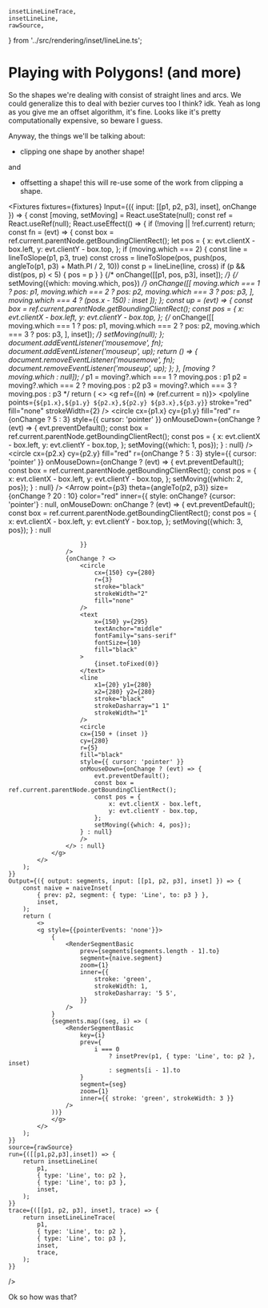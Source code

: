     insetLineLineTrace,
    insetLineLine,
    rawSource,
} from '../src/rendering/inset/lineLine.ts';

# Playing with Polygons! (and more)

So the shapes we're dealing with consist of straight lines and arcs.
We could generalize this to deal with bezier curves too I think? idk.
Yeah as long as you give me an offset algorithm, it's fine. Looks like it's pretty computationally expensive, so beware I guess.

Anyway, the things we'll be talking about:

-   clipping one shape by another shape!

and

-   offsetting a shape! this will re-use some of the work from clipping a shape.

<Fixtures
    fixtures={fixtures}
    Input={({ input: [[p1, p2, p3], inset], onChange }) => {
        const [moving, setMoving] = React.useState(null);
        const ref = React.useRef(null);
        React.useEffect(() => {
            if (!moving || !ref.current) return;
            const fn = (evt) => {
                const box = ref.current.parentNode.getBoundingClientRect();
                let pos = {
                    x: evt.clientX - box.left,
                    y: evt.clientY - box.top,
                };
                if (moving.which === 2) {
                    const line = lineToSlope(p1, p3, true)
                    const cross = lineToSlope(pos, push(pos, angleTo(p1, p3) + Math.PI / 2, 10))
                    const p = lineLine(line, cross)
                    if (p && dist(pos, p) < 5) {
                        pos = p
                    }
                }
                {/* onChange([[p1, pos, p3], inset]); */}
                {/* setMoving({which: moving.which, pos}) */}
                onChange([[
                    moving.which === 1 ? pos: p1,
                    moving.which === 2 ? pos: p2,
                    moving.which === 3 ? pos: p3,
                ], 
                moving.which === 4 ? (pos.x - 150) : inset
                ]);
            };
            const up = (evt) => {
                const box = ref.current.parentNode.getBoundingClientRect();
                const pos = {
                    x: evt.clientX - box.left,
                    y: evt.clientY - box.top,
                };
                {/* onChange([[
                    moving.which === 1 ? pos: p1,
                    moving.which === 2 ? pos: p2,
                    moving.which === 3 ? pos: p3,
                ], inset]); */}
                setMoving(null);
            };
            document.addEventListener('mousemove', fn);
            document.addEventListener('mouseup', up);
            return () => {
                document.removeEventListener('mousemove', fn);
                document.removeEventListener('mouseup', up);
            };
        }, [moving ? moving.which : null]);
        /* p1 = moving?.which === 1 ? moving.pos : p1
        p2 = moving?.which === 2 ? moving.pos : p2
        p3 = moving?.which === 3 ? moving.pos : p3 */
        return (
            <>
                <g ref={(n) => (ref.current = n)}>
                    <polyline
                        points={`${p1.x},${p1.y} ${p2.x},${p2.y} ${p3.x},${p3.y}`}
                        stroke="red"
                        fill="none"
                        strokeWidth={2}
                    />
                    <circle
                        cx={p1.x}
                        cy={p1.y}
                        fill="red"
                        r={onChange ? 5 : 3}
                        style={{ cursor: 'pointer' }}
                        onMouseDown={onChange ? (evt) => {
                            evt.preventDefault();
                            const box = ref.current.parentNode.getBoundingClientRect();
                            const pos = {
                                x: evt.clientX - box.left,
                                y: evt.clientY - box.top,
                            };
                            setMoving({which: 1, pos});
                        } : null}
                    />
                    <circle
                        cx={p2.x}
                        cy={p2.y}
                        fill="red"
                        r={onChange ? 5 : 3}
                        style={{ cursor: 'pointer' }}
                        onMouseDown={onChange ? (evt) => {
                            evt.preventDefault();
                            const box = ref.current.parentNode.getBoundingClientRect();
                            const pos = {
                                x: evt.clientX - box.left,
                                y: evt.clientY - box.top,
                            };
                            setMoving({which: 2, pos});
                        } : null}
                    />
                    <Arrow
                        point={p3}
                        theta={angleTo(p2, p3)}
                        size={onChange ? 20 : 10}
                        color="red"
                        inner={{
                            style: onChange? {cursor: 'pointer'} : null,
                        onMouseDown: onChange ? (evt) => {
                            evt.preventDefault();
                            const box = ref.current.parentNode.getBoundingClientRect();
                            const pos = {
                                x: evt.clientX - box.left,
                                y: evt.clientY - box.top,
                            };
                            setMoving({which: 3, pos});
                        } : null

                        }}
                    />
                    {onChange ? <>
                        <circle
                            cx={150} cy={280}
                            r={3}
                            stroke="black"
                            strokeWidth="2"
                            fill="none"
                        />
                        <text
                            x={150} y={295}
                            textAnchor="middle"
                            fontFamily="sans-serif"
                            fontSize={10}
                            fill="black"
                        >
                            {inset.toFixed(0)}
                        </text>
                        <line
                            x1={20} y1={280}
                            x2={280} y2={280}
                            stroke="black"
                            strokeDasharray="1 1"
                            strokeWidth="1"
                        />
                        <circle
                        cx={150 + (inset )}
                        cy={280}
                        r={5}
                        fill="black"
                        style={{ cursor: 'pointer' }}
                        onMouseDown={onChange ? (evt) => {
                            evt.preventDefault();
                            const box = ref.current.parentNode.getBoundingClientRect();
                            const pos = {
                                x: evt.clientX - box.left,
                                y: evt.clientY - box.top,
                            };
                            setMoving({which: 4, pos});
                        } : null}
                        />
                    </> : null}
                </g>
            </>
        );
    }}
    Output={({ output: segments, input: [[p1, p2, p3], inset] }) => {
        const naive = naiveInset(
            { prev: p2, segment: { type: 'Line', to: p3 } },
            inset,
        );
        return (
            <>
            <g style={{pointerEvents: 'none'}}>
                {
                    <RenderSegmentBasic
                        prev={segments[segments.length - 1].to}
                        segment={naive.segment}
                        zoom={1}
                        inner={{
                            stroke: 'green',
                            strokeWidth: 1,
                            strokeDasharray: '5 5',
                        }}
                    />
                }
                {segments.map((seg, i) => (
                    <RenderSegmentBasic
                        key={i}
                        prev={
                            i === 0
                                ? insetPrev(p1, { type: 'Line', to: p2 }, inset)
                                : segments[i - 1].to
                        }
                        segment={seg}
                        zoom={1}
                        inner={{ stroke: 'green', strokeWidth: 3 }}
                    />
                ))}
                </g>
            </>
        );
    }}
    source={rawSource}
    run={([[p1,p2,p3],inset]) => {
        return insetLineLine(
            p1,
            { type: 'Line', to: p2 },
            { type: 'Line', to: p3 },
            inset,
        );
    }}
    trace={([[p1, p2, p3], inset], trace) => {
        return insetLineLineTrace(
            p1,
            { type: 'Line', to: p2 },
            { type: 'Line', to: p3 },
            inset,
            trace,
        );
    }}

/>

Ok so how was that?

<div style={{ height: 200 }} />
